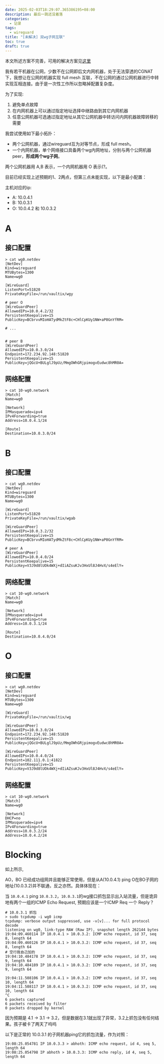 ```yaml
---
date: 2025-02-03T18:29:07.365386195+08:00
description: 最后一跳还没着落
categories:
  - 记录
tags:
  - wireguard
title: "[未解决] 双wg子网互联"
toc: true
draft: true
---
```


<Emph type="warn">本文所述方案不完善，可用的解决方案见[这里](/wg-babel-dyn-routing)</Emph>

我有若干机器在公网，少数不在公网<C>即后文内网机器，处于无法穿透的CGNAT下</C>，我想让在公网的机器实现 full mesh 互联，不在公网的通过公网机器进行中转实现互相连接。由于是一次性工作所以忽略掉配置复杂度。

为了实现:
1. 避免单点故障
2. 在内网机器上可以通过指定地址选择中继路由到其它内网机器
3. 任意公网机器可选通过指定地址从其它公网机器中转访问内网机器<C>故障转移的需要</C>

我尝试使用如下最小拓扑：

+ 两个公网机器，通过wireguard互为对等节点，形成 full mesh。
+ 一个内网机器，单个网络接口具备两个wg内网地址，分别与两个公网机器peer，**形成两个wg子网**。

两个公网机器用 A,B 表示，一个内网机器用 O 表示(?。


目前已经实现上述预期的1、2两点，但第三点未能实现，以下是最小配置：

主机对应的ip:

+ A: 10.0.4.1
+ B: 10.0.3.1
+ O: 10.0.4.2 和 10.0.3.2

# A

## 接口配置

```
> cat wg0.netdev 
[NetDev]
Kind=wireguard
MTUBytes=1300
Name=wg0

[WireGuard]
ListenPort=51820
PrivateKeyFile=/run/vaultix/wgy

# peer O
[WireGuardPeer]
AllowedIPs=10.0.4.2/32
PersistentKeepalive=15
PublicKey=BCbrvvMIoHATydMkZtF8c+CHlCpKUy1NW+aP0GnYfRM=

# ...


# peer B
[WireGuardPeer]
AllowedIPs=10.0.3.0/24
Endpoint=172.234.92.148:51820
PersistentKeepalive=15
PublicKey=jQGcU+BULglJ9pUz/MmgOWhGRjpimogvEudwc8hMR0A=
```

## 网络配置

```
> cat 10-wg0.network 
[Match]
Name=wg0

[Network]
IPMasquerade=ipv4
IPv4Forwarding=true
Address=10.0.4.1/24

[Route]
Destination=10.0.3.0/24
```

# B

## 接口配置

```
> cat wg0.netdev 
[NetDev]
Kind=wireguard
MTUBytes=1300
Name=wg0

[WireGuard]
ListenPort=51820
PrivateKeyFile=/run/vaultix/wgab

[WireGuardPeer]
AllowedIPs=10.0.3.2/32
PersistentKeepalive=15
PublicKey=BCbrvvMIoHATydMkZtF8c+CHlCpKUy1NW+aP0GnYfRM=

# peer A
[WireGuardPeer]
AllowedIPs=10.0.4.0/24
PersistentKeepalive=15
PublicKey=V3J9d8lUOk4WXj+dIiAZsuKJv3HxUl8J4HvX/s4eElY=

```

## 网络配置

```
> cat 10-wg0.network
[Match]
Name=wg0

[Network]
IPMasquerade=ipv4
IPv4Forwarding=true
Address=10.0.3.1/24

[Route]
Destination=10.0.4.0/24
```

# O
## 接口配置

```
> cat wg0.netdev 
[NetDev]
Kind=wireguard
MTUBytes=1300
Name=wg0

[WireGuard]
PrivateKeyFile=/run/vaultix/wg

[WireGuardPeer]
AllowedIPs=10.0.3.0/24
Endpoint=172.234.92.148:51820
PersistentKeepalive=15
PublicKey=jQGcU+BULglJ9pUz/MmgOWhGRjpimogvEudwc8hMR0A=

[WireGuardPeer]
AllowedIPs=10.0.4.0/24
Endpoint=102.111.0.1:41822
PersistentKeepalive=15
PublicKey=V3J9d8lUOk4WXj+dIiAZsuKJv3HxUl8J4HvX/s4eElY=
```
## 网络配置

```
> cat 10-wg0.network
[Match]
Name=wg0

[Network]
DHCP=no
IPMasquerade=ipv4
IPv4Forwarding=true
Address=10.0.3.2/24
Address=10.0.4.2/24
```

# Blocking

如上所示,

AO，BO 已经成功组网并且能够正常使用，但是从A(10.0.4.1) ping O在BO子网的地址(10.0.3.2)并不联通，反之亦然。具体体现在：


当 `10.0.4.1` ping `10.0.3.2`，`10.0.3.1`的wg接口抓包显示出入站流量，但是诡异地有两个一组的ICMP Echo Request, 预期应该是一个ICMP Req 一个 Reply？


```
# 10.0.3.1 抓包
> sudo tcpdump -i wg0 icmp
tcpdump: verbose output suppressed, use -v[v]... for full protocol decode
listening on wg0, link-type RAW (Raw IP), snapshot length 262144 bytes
19:04:09.460114 IP 10.0.4.1 > 10.0.3.2: ICMP echo request, id 37, seq 8, length 64
19:04:09.460126 IP 10.0.4.1 > 10.0.3.2: ICMP echo request, id 37, seq 8, length 64
# 空行我自己加的
19:04:10.484178 IP 10.0.4.1 > 10.0.3.2: ICMP echo request, id 37, seq 9, length 64
19:04:10.484189 IP 10.0.4.1 > 10.0.3.2: ICMP echo request, id 37, seq 9, length 64

19:04:11.508106 IP 10.0.4.1 > 10.0.3.2: ICMP echo request, id 37, seq 10, length 64
19:04:11.508117 IP 10.0.4.1 > 10.0.3.2: ICMP echo request, id 37, seq 10, length 64
^C
6 packets captured
6 packets received by filter
0 packets dropped by kernel
```

因为预期是 4.1 -> 3.1 -> 3.2，但是数据在3.1就出现了异常，3.2上抓包没有任何结果。孩子被卡了两天了呜呜

以下是正常的 10.0.3.1 的子网机器ping它的抓包流量，作为对照：

```
19:08:25.054781 IP 10.0.3.3 > abhoth: ICMP echo request, id 4, seq 5, length 64
19:08:25.054798 IP abhoth > 10.0.3.3: ICMP echo reply, id 4, seq 5, length 64
```
